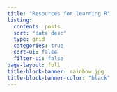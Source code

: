 ```yaml
---
title: "Resources for learning R"
listing:
  contents: posts
  sort: "date desc"
  type: grid
  categories: true
  sort-ui: false
  filter-ui: false
page-layout: full
title-block-banner: rainbow.jpg
title-block-banner-color: "black"
---
```


